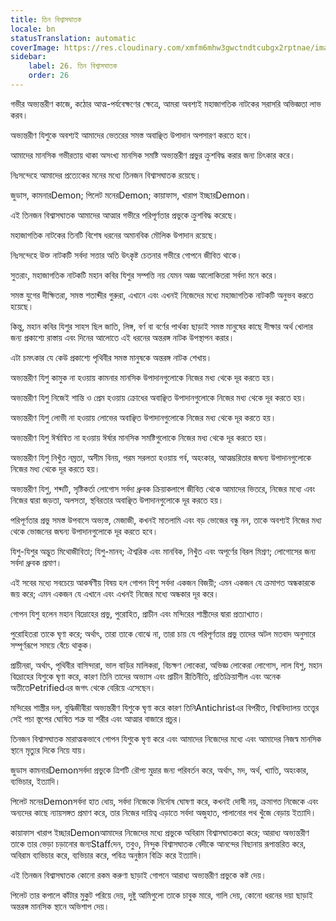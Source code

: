 ```yaml
---
title: তিন বিশ্বাসঘাতক
locale: bn
statusTranslation: automatic
coverImage: https://res.cloudinary.com/xmfm6mhw3gwctndtcubgx2rptnae/image/upload/v1741354419/small_cover_la_gran_rebelion_28716e29d2.webp
sidebar:
    label: 26. তিন বিশ্বাসঘাতক
    order: 26
---
```

গভীর অভ্যন্তরীণ কাজে, কঠোর আত্ম-পর্যবেক্ষণের ক্ষেত্রে, আমরা অবশ্যই মহাজাগতিক নাটকের সরাসরি অভিজ্ঞতা লাভ করব।

অভ্যন্তরীণ যিশুকে অবশ্যই আমাদের ভেতরের সমস্ত অবাঞ্ছিত উপাদান অপসারণ করতে হবে।

আমাদের মানসিক গভীরতায় থাকা অসংখ্য মানসিক সমষ্টি অভ্যন্তরীণ প্রভুর ক্রুশবিদ্ধ করার জন্য চিৎকার করে।

নিঃসন্দেহে আমাদের প্রত্যেকের মনের মধ্যে তিনজন বিশ্বাসঘাতক রয়েছে।

জুডাস, কামনারDemon; পিলেট মনেরDemon; কায়াফাস, খারাপ ইচ্ছারDemon।

এই তিনজন বিশ্বাসঘাতক আমাদের আত্মার গভীরে পরিপূর্ণতার প্রভুকে ক্রুশবিদ্ধ করেছে।

মহাজাগতিক নাটকের তিনটি বিশেষ ধরনের অমানবিক মৌলিক উপাদান রয়েছে।

নিঃসন্দেহে উক্ত নাটকটি সর্বদা সত্তার অতি উৎকৃষ্ট চেতনার গভীরে গোপনে জীবিত থাকে।

সুতরাং, মহাজাগতিক নাটকটি মহান কবির যিশুর সম্পত্তি নয় যেমন অজ্ঞ আলোকিতরা সর্বদা মনে করে।

সমস্ত যুগের দীক্ষিতরা, সমস্ত শতাব্দীর গুরুরা, এখানে এবং এখনই নিজেদের মধ্যে মহাজাগতিক নাটকটি অনুভব করতে হয়েছে।

কিন্তু, মহান কবির যিশুর সাহস ছিল জাতি, লিঙ্গ, বর্ণ বা বর্ণের পার্থক্য ছাড়াই সমস্ত মানুষের কাছে দীক্ষার অর্থ খোলার জন্য প্রকাশ্যে রাস্তায় এবং দিনের আলোতে এই ধরনের অন্তরঙ্গ নাটক উপস্থাপন করার।

এটা চমৎকার যে কেউ প্রকাশ্যে পৃথিবীর সমস্ত মানুষকে অন্তরঙ্গ নাটক শেখায়।

অভ্যন্তরীণ যিশু কামুক না হওয়ায় কামনার মানসিক উপাদানগুলোকে নিজের মধ্য থেকে দূর করতে হয়।

অভ্যন্তরীণ যিশু নিজেই শান্তি ও প্রেম হওয়ায় ক্রোধের অবাঞ্ছিত উপাদানগুলোকে নিজের মধ্য থেকে দূর করতে হয়।

অভ্যন্তরীণ যিশু লোভী না হওয়ায় লোভের অবাঞ্ছিত উপাদানগুলোকে নিজের মধ্য থেকে দূর করতে হয়।

অভ্যন্তরীণ যিশু ঈর্ষান্বিত না হওয়ায় ঈর্ষার মানসিক সমষ্টিগুলোকে নিজের মধ্য থেকে দূর করতে হয়।

অভ্যন্তরীণ যিশু নিখুঁত নম্রতা, অসীম বিনয়, পরম সরলতা হওয়ায় গর্ব, অহংকার, আত্মম্ভরিতার জঘন্য উপাদানগুলোকে নিজের মধ্য থেকে দূর করতে হয়।

অভ্যন্তরীণ যিশু, শব্দটি, সৃষ্টিকর্তা লোগোস সর্বদা ধ্রুবক ক্রিয়াকলাপে জীবিত থেকে আমাদের ভিতরে, নিজের মধ্যে এবং নিজের দ্বারা জড়তা, অলসতা, স্থবিরতার অবাঞ্ছিত উপাদানগুলোকে দূর করতে হয়।

পরিপূর্ণতার প্রভু সমস্ত উপবাসে অভ্যস্ত, মেজাজী, কখনই মাতলামি এবং বড় ভোজের বন্ধু নন, তাকে অবশ্যই নিজের মধ্য থেকে ভোজনের জঘন্য উপাদানগুলোকে দূর করতে হবে।

যিশু-যিশুর অদ্ভুত মিথোজীবিতা; যিশু-মানব; ঐশ্বরিক এবং মানবিক, নিখুঁত এবং অপূর্ণের বিরল মিশ্রণ; লোগোসের জন্য সর্বদা ধ্রুবক প্রমাণ।

এই সবের মধ্যে সবচেয়ে আকর্ষণীয় বিষয় হল গোপন যিশু সর্বদা একজন বিজয়ী; এমন একজন যে ক্রমাগত অন্ধকারকে জয় করে; এমন একজন যে এখানে এবং এখনই নিজের মধ্যে অন্ধকার দূর করে।

গোপন যিশু হলেন মহান বিদ্রোহের প্রভু, পুরোহিত, প্রাচীন এবং মন্দিরের শাস্ত্রীদের দ্বারা প্রত্যাখ্যাত।

পুরোহিতরা তাকে ঘৃণা করে; অর্থাৎ, তারা তাকে বোঝে না, তারা চায় যে পরিপূর্ণতার প্রভু তাদের অটল মতবাদ অনুসারে সম্পূর্ণরূপে সময়ে বেঁচে থাকুক।

প্রাচীনরা, অর্থাৎ, পৃথিবীর বাসিন্দারা, ভাল বাড়ির মালিকরা, বিচক্ষণ লোকেরা, অভিজ্ঞ লোকেরা লোগোস, লাল যিশু, মহান বিদ্রোহের যিশুকে ঘৃণা করে, কারণ তিনি তাদের অভ্যাস এবং প্রাচীন রীতিনীতি, প্রতিক্রিয়াশীল এবং অনেক অতীতেPetrifiedএর জগৎ থেকে বেরিয়ে এসেছেন।

মন্দিরের শাস্ত্রীর দল, বুদ্ধিজীবীরা অভ্যন্তরীণ যিশুকে ঘৃণা করে কারণ তিনিAntichristএর বিপরীত, বিশ্ববিদ্যালয় তত্ত্বের সেই পচা স্তূপের ঘোষিত শত্রু যা শরীর এবং আত্মার বাজারে প্রচুর।

তিনজন বিশ্বাসঘাতক মারাত্মকভাবে গোপন যিশুকে ঘৃণা করে এবং আমাদের নিজেদের মধ্যে এবং আমাদের নিজস্ব মানসিক স্থানে মৃত্যুর দিকে নিয়ে যায়।

জুডাস কামনারDemonসর্বদা প্রভুকে ত্রিশটি রৌপ্য মুদ্রার জন্য পরিবর্তন করে, অর্থাৎ, মদ, অর্থ, খ্যাতি, অহংকার, ব্যভিচার, ইত্যাদি।

পিলেট মনেরDemonসর্বদা হাত ধোয়, সর্বদা নিজেকে নির্দোষ ঘোষণা করে, কখনই দোষী নয়, ক্রমাগত নিজেকে এবং অন্যদের কাছে ন্যায়সঙ্গত প্রমাণ করে, তার নিজের দায়িত্ব এড়াতে সর্বদা অজুহাত, পালানোর পথ খুঁজে বেড়ায় ইত্যাদি।

কায়াফাস খারাপ ইচ্ছারDemonআমাদের নিজেদের মধ্যে প্রভুকে অবিরাম বিশ্বাসঘাতকতা করে; আরাধ্য অভ্যন্তরীণ তাকে তার ভেড়া চড়ানোর জন্যStaffদেন, তবুও, নিন্দুক বিশ্বাসঘাতক বেদীকে আনন্দের বিছানায় রূপান্তরিত করে, অবিরাম ব্যভিচার করে, ব্যভিচার করে, পবিত্র অনুষ্ঠান বিক্রি করে ইত্যাদি।

এই তিনজন বিশ্বাসঘাতক কোনো রকম করুণা ছাড়াই গোপনে আরাধ্য অভ্যন্তরীণ প্রভুকে কষ্ট দেয়।

পিলেট তার কপালে কাঁটার মুকুট পরিয়ে দেয়, দুষ্টু আমিগুলো তাকে চাবুক মারে, গালি দেয়, কোনো ধরনের দয়া ছাড়াই অন্তরঙ্গ মানসিক স্থানে অভিশাপ দেয়।
